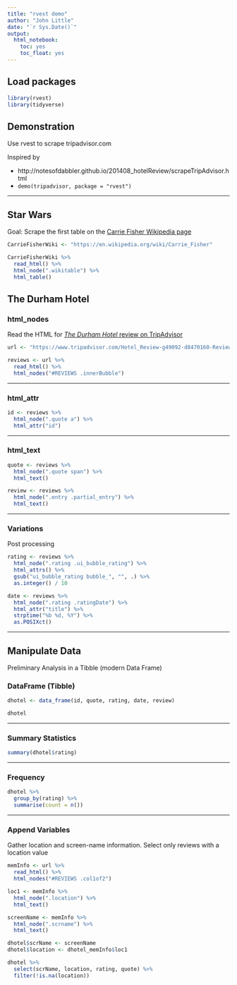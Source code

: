 ```yaml
---
title: "rvest demo"
author: "John Little"
date: "`r Sys.Date()`"
output: 
  html_notebook:
    toc: yes
    toc_float: yes
---
```


## Load packages
```r
library(rvest)
library(tidyverse)
```


## Demonstration

Use rvest to scrape tripadvisor.com

Inspired by

- http://notesofdabbler.github.io/201408_hotelReview/scrapeTripAdvisor.html
- `demo(tripadvisor, package = "rvest")`

---

## Star Wars

Goal:  Scrape the first table on the [Carrie Fisher Wikipedia page](https://en.wikipedia.org/wiki/Carrie_Fisher)

```r
CarrieFisherWiki <- "https://en.wikipedia.org/wiki/Carrie_Fisher"

CarrieFisherWiki %>% 
  read_html() %>% 
  html_node(".wikitable") %>% 
  html_table()

```

## The Durham Hotel

### html_nodes

Read the HTML for [_The Durham Hotel_ review on TripAdvisor](https://www.tripadvisor.com/Hotel_Review-g49092-d8470160-Reviews-The_Durham_Hotel-Durham_North_Carolina.html)
```r
url <- "https://www.tripadvisor.com/Hotel_Review-g49092-d8470160-Reviews-The_Durham_Hotel-Durham_North_Carolina.html"

reviews <- url %>%
  read_html() %>%
  html_nodes("#REVIEWS .innerBubble")
```

---

### html_attr
```r
id <- reviews %>%
  html_node(".quote a") %>%
  html_attr("id")
```

---

### html_text
```r
quote <- reviews %>%
  html_node(".quote span") %>%
  html_text()

review <- reviews %>%
  html_node(".entry .partial_entry") %>%
  html_text()
```

---

### Variations 

Post processing
```r
rating <- reviews %>%
  html_node(".rating .ui_bubble_rating") %>%
  html_attrs() %>% 
  gsub("ui_bubble_rating bubble_", "", .) %>%
  as.integer() / 10

date <- reviews %>%
  html_node(".rating .ratingDate") %>%
  html_attr("title") %>%
  strptime("%b %d, %Y") %>%
  as.POSIXct()
```

---

## Manipulate Data

Preliminary Analysis in a Tibble (modern Data Frame)

### DataFrame (Tibble)
```r
dhotel <- data_frame(id, quote, rating, date, review)

dhotel
```

---

### Summary Statistics
```r
summary(dhotel$rating)
```

---

### Frequency
```r
dhotel %>% 
  group_by(rating) %>% 
  summarise(count = n())
```

---

### Append Variables

Gather location and screen-name information. Select only reviews with a location value
```r
memInfo <- url %>%
  read_html() %>% 
  html_nodes("#REVIEWS .col1of2")

loc1 <- memInfo %>% 
  html_node(".location") %>%
  html_text()

screenName <- memInfo %>%
  html_node(".scrname") %>% 
  html_text()

dhotel$scrName <- screenName
dhotel$location <- dhotel_memInfo$loc1

dhotel %>% 
  select(scrName, location, rating, quote) %>% 
  filter(!is.na(location))
```



